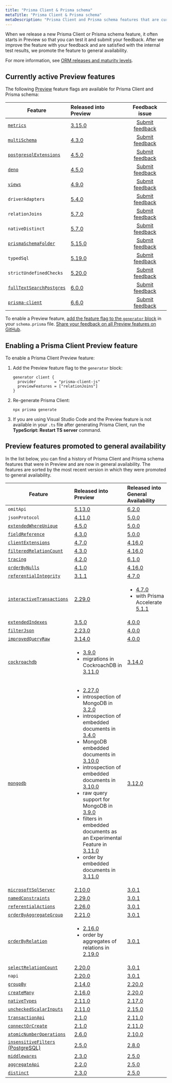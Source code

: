 ```yaml
---
title: "Prisma Client & Prisma schema"
metaTitle: "Prisma Client & Prisma schema"
metaDescription: "Prisma Client and Prisma schema features that are currently in Preview."
---
```


<TopBlock>

When we release a new Prisma Client or Prisma schema feature, it often starts in Preview so that you can test it and submit your feedback. After we improve the feature with your feedback and are satisfied with the internal test results, we promote the feature to general availability.

For more information, see [ORM releases and maturity levels](/orm/more/releases).

</TopBlock>

## Currently active Preview features

The following [Preview](/orm/more/releases#preview) feature flags are available for Prisma Client and Prisma schema:

| Feature                                                                               | Released into Preview                                          |                            Feedback issue                             |
| ------------------------------------------------------------------------------------- | :------------------------------------------------------------- | :-------------------------------------------------------------------: |
| [`metrics`](/orm/prisma-client/observability-and-logging/metrics)                     | [3.15.0](https://github.com/prisma/prisma/releases/tag/3.15.0) |   [Submit feedback](https://github.com/prisma/prisma/issues/13579)    |
| [`multiSchema`](https://github.com/prisma/prisma/issues/1122#issuecomment-1231773471) | [4.3.0](https://github.com/prisma/prisma/releases/tag/4.3.0)   |   [Submit feedback](https://github.com/prisma/prisma/issues/15077)    |
| [`postgresqlExtensions`](/orm/prisma-schema/postgresql-extensions)                    | [4.5.0](https://github.com/prisma/prisma/releases/tag/4.5.0)   |   [Submit feedback](https://github.com/prisma/prisma/issues/15835)    |
| [`deno`](/orm/prisma-client/deployment/edge/deploy-to-deno-deploy)                    | [4.5.0](https://github.com/prisma/prisma/releases/tag/4.5.0)   |   [Submit feedback](https://github.com/prisma/prisma/issues/15844)    |
| [`views`](/orm/prisma-schema/data-model/views)                                        | [4.9.0](https://github.com/prisma/prisma/releases/tag/4.9.0)   |   [Submit feedback](https://github.com/prisma/prisma/issues/17335)    |
| `driverAdapters`                                                                      | [5.4.0](https://github.com/prisma/prisma/releases/tag/5.4.0)   |    [Submit feedback](https://github.com/prisma/prisma/issues/3108)    |
| `relationJoins`                                                                       | [5.7.0](https://github.com/prisma/prisma/releases/tag/5.7.0)   | [Submit feedback](https://github.com/prisma/prisma/discussions/22288) |
| `nativeDistinct`                                                                      | [5.7.0](https://github.com/prisma/prisma/releases/tag/5.7.0)   | [Submit feedback](https://github.com/prisma/prisma/discussions/22287) |
| [`prismaSchemaFolder`](/orm/prisma-schema/overview/location#multi-file-prisma-schema) | [5.15.0](https://github.com/prisma/prisma/releases/tag/5.15.0) | [Submit feedback](https://github.com/prisma/prisma/discussions/24413) |
| `typedSql`                                                                            | [5.19.0](https://github.com/prisma/prisma/releases/tag/5.19.0) | [Submit feedback](https://github.com/prisma/prisma/discussions/25106) |
| `strictUndefinedChecks`                                                               | [5.20.0](https://github.com/prisma/prisma/releases/tag/5.20.0) | [Submit feedback](https://github.com/prisma/prisma/discussions/25271) |
| [`fullTextSearchPostgres`](/orm/prisma-client/queries/full-text-search)               | [6.0.0](https://github.com/prisma/prisma/releases/tag/6.0.0)  |    [Submit feedback](https://github.com/prisma/prisma/issues/25773)    |
| [`prisma-client`](/orm/prisma-schema/overview/generators#prisma-client-early-access)               | [6.6.0](https://pris.ly/release/6.6.0)  |    [Submit feedback](https://github.com/prisma/prisma/issues/25773)    |

To enable a Preview feature, [add the feature flag to the `generator` block](#enabling-a-prisma-client-preview-feature) in your `schema.prisma` file. [Share your feedback on all Preview features on GitHub](https://github.com/prisma/prisma/issues/3108).

## Enabling a Prisma Client Preview feature

To enable a Prisma Client Preview feature:

1. Add the Preview feature flag to the `generator` block:

   ```prisma
   generator client {
     provider        = "prisma-client-js"
     previewFeatures = ["relationJoins"]
   }
   ```

2. Re-generate Prisma Client:

   ```terminal
   npx prisma generate
   ```

3. If you are using Visual Studio Code and the Preview feature is not available in your `.ts` file after generating Prisma Client, run the **TypeScript: Restart TS server** command.

## Preview features promoted to general availability

In the list below, you can find a history of Prisma Client and Prisma schema features that were in Preview and are now in general availability. The features are sorted by the most recent version in which they were promoted to general availability.

|      Feature        |                       Released into Preview                    | Released into General Availability |
| ------------------- | :------------------------------------------------------------- | :--------------------------------- |
| `omitApi`           | [5.13.0](https://github.com/prisma/prisma/releases/tag/5.13.0) | [6.2.0](https://github.com/prisma/prisma/releases/tag/6.2.0) |
| `jsonProtocol`      | [4.11.0](https://github.com/prisma/prisma/releases/tag/4.11.0) | [5.0.0](https://github.com/prisma/prisma/releases/tag/5.0.0) |
| [`extendedWhereUnique`](/orm/reference/prisma-client-reference#filter-on-non-unique-fields-with-userwhereuniqueinput) | [4.5.0](https://github.com/prisma/prisma/releases/tag/4.5.0) | [5.0.0](https://github.com/prisma/prisma/releases/tag/5.0.0)   |
| [`fieldReference`](/orm/reference/prisma-client-reference#compare-columns-in-the-same-table)                          | [4.3.0](https://github.com/prisma/prisma/releases/tag/4.3.0) | [5.0.0](https://github.com/prisma/prisma/releases/tag/5.0.0)   |
| [`clientExtensions`](/orm/prisma-client/client-extensions)                                                            | [4.7.0](https://github.com/prisma/prisma/releases/tag/4.7.0) | [4.16.0](https://github.com/prisma/prisma/releases/tag/4.16.0) |
| [`filteredRelationCount`](/orm/prisma-client/queries/aggregation-grouping-summarizing#filter-the-relation-count)      | [4.3.0](https://github.com/prisma/prisma/releases/tag/4.3.0) | [4.16.0](https://github.com/prisma/prisma/releases/tag/4.16.0) |
| [`tracing`](/orm/prisma-client/observability-and-logging/opentelemetry-tracing)                                       | [4.2.0](https://github.com/prisma/prisma/releases/tag/4.2.0) | [6.1.0](https://github.com/prisma/prisma/releases/tag/6.1.0)   |
| [`orderByNulls`](/orm/prisma-client/queries/filtering-and-sorting#sort-with-null-records-first-or-last)               | [4.1.0](https://github.com/prisma/prisma/releases/tag/4.1.0) | [4.16.0](https://github.com/prisma/prisma/releases/tag/4.16.0) |
| [`referentialIntegrity`](/orm/prisma-schema/data-model/relations/relation-mode)                                       | [3.1.1](https://github.com/prisma/prisma/releases/tag/3.1.1) | [4.7.0](https://github.com/prisma/prisma/releases/tag/4.7.0)   |
| [`interactiveTransactions`](/orm/prisma-client/queries/transactions#interactive-transactions)                         | [2.29.0](https://github.com/prisma/prisma/releases/tag/2.29.0) | <ul><li> [4.7.0](https://github.com/prisma/prisma/releases/tag/4.7.0)</li><li>with Prisma Accelerate [5.1.1](https://github.com/prisma/prisma/releases/tag/5.1.1)</li></ul> |
| [`extendedIndexes`](/orm/prisma-schema/data-model/indexes)                                                            | [3.5.0](https://github.com/prisma/prisma/releases/tag/3.5.0)| [4.0.0](https://github.com/prisma/prisma/releases/tag/4.0.0)    |
| [`filterJson`](/orm/prisma-client/special-fields-and-types/working-with-json-fields#filter-on-a-json-field-simple)    | [2.23.0](https://github.com/prisma/prisma/releases/tag/2.23.0) | [4.0.0](https://github.com/prisma/prisma/releases/tag/4.0.0) |
| [`improvedQueryRaw`](/orm/prisma-client/using-raw-sql/raw-queries#raw-query-type-mapping)                                  | [3.14.0](https://github.com/prisma/prisma/releases/tag/3.14.0)                                                                                                                                                                                                                                                                                                                                                                                                                                                                                                                                                                                                                                                                                                                                                                                                  | [4.0.0](https://github.com/prisma/prisma/releases/tag/4.0.0)                                                                                                                |
| [`cockroachdb`](/orm/overview/databases/cockroachdb)                                                                       | <ul><li>[3.9.0](https://github.com/prisma/prisma/releases/tag/3.9.0)</li><li>migrations in CockroachDB in [3.11.0](https://github.com/prisma/prisma/releases/tag/3.11.0)</li></ul>                                                                                                                                                                                                                                                                                                                                                                                                                                                                                                                                                                                                                                                                              | [3.14.0](https://github.com/prisma/prisma/releases/tag/3.14.0)                                                                                                              |
| [`mongodb`](/orm/overview/databases/mongodb)                                                                               | <ul><li>[2.27.0](https://github.com/prisma/prisma/releases/tag/2.27.0)</li><li>introspection of MongoDB in [3.2.0](https://github.com/prisma/prisma/releases/tag/3.2.0)</li><li>introspection of embedded documents in [3.4.0](https://github.com/prisma/prisma/releases/tag/3.4.0)</li><li>MongoDB embedded documents in [3.10.0](https://github.com/prisma/prisma/releases/tag/3.10.0)</li><li>introspection of embedded documents in [3.10.0](https://github.com/prisma/prisma/releases/tag/3.10.0)</li><li>raw query support for MongoDB in [3.9.0](https://github.com/prisma/prisma/releases/tag/3.9.0)</li><li>filters in embedded documents as an Experimental Feature in [3.11.0](https://github.com/prisma/prisma/releases/tag/3.11.0)</li><li>order by embedded documents in [3.11.0](https://github.com/prisma/prisma/releases/tag/3.11.0)</li></ul> | [3.12.0](https://github.com/prisma/prisma/releases/tag/3.12.0)                                                                                                              |
| [`microsoftSqlServer`](/orm/overview/databases/sql-server)                                                                 | [2.10.0](https://github.com/prisma/prisma/releases/tag/2.10.0)                                                                                                                                                                                                                                                                                                                                                                                                                                                                                                                                                                                                                                                                                                                                                                                                  | [3.0.1](https://github.com/prisma/prisma/releases/tag/3.0.1)                                                                                                                |
| [`namedConstraints`](/orm/prisma-schema/data-model/database-mapping#constraint-and-index-names)                            | [2.29.0](https://github.com/prisma/prisma/releases/tag/2.29.0)                                                                                                                                                                                                                                                                                                                                                                                                                                                                                                                                                                                                                                                                                                                                                                                                  | [3.0.1](https://github.com/prisma/prisma/releases/tag/3.0.1)                                                                                                                |
| [`referentialActions`](/orm/prisma-schema/data-model/relations/referential-actions)                                        | [2.26.0](https://github.com/prisma/prisma/releases/tag/2.26.0)                                                                                                                                                                                                                                                                                                                                                                                                                                                                                                                                                                                                                                                                                                                                                                                                  | [3.0.1](https://github.com/prisma/prisma/releases/tag/3.0.1)                                                                                                                |
| [`orderByAggregateGroup`](/orm/prisma-client/queries/aggregation-grouping-summarizing#order-by-aggregate-group)            | [2.21.0](https://github.com/prisma/prisma/releases/tag/2.21.0)                                                                                                                                                                                                                                                                                                                                                                                                                                                                                                                                                                                                                                                                                                                                                                                                  | [3.0.1](https://github.com/prisma/prisma/releases/tag/3.0.1)                                                                                                                |
| [`orderByRelation`](/orm/prisma-client/queries/filtering-and-sorting#sort-by-relation)                                     | <ul><li>[2.16.0](https://github.com/prisma/prisma/releases/tag/2.16.0)</li><li>order by aggregates of relations in [2.19.0](https://github.com/prisma/prisma/releases/tag/2.19.0)</li></ul>                                                                                                                                                                                                                                                                                                                                                                                                                                                                                                                                                                                                                                                                     | [3.0.1](https://github.com/prisma/prisma/releases/tag/3.0.1)                                                                                                                |
| [`selectRelationCount`](/orm/prisma-client/queries/aggregation-grouping-summarizing#count-relations)                       | [2.20.0](https://github.com/prisma/prisma/releases/tag/2.20.0)                                                                                                                                                                                                                                                                                                                                                                                                                                                                                                                                                                                                                                                                                                                                                                                                  | [3.0.1](https://github.com/prisma/prisma/releases/tag/3.0.1)                                                                                                                |
| `napi`                                                                                                                     | [2.20.0](https://github.com/prisma/prisma/releases/tag/2.20.0)                                                                                                                                                                                                                                                                                                                                                                                                                                                                                                                                                                                                                                                                                                                                                                                                  | [3.0.1](https://github.com/prisma/prisma/releases/tag/3.0.1)                                                                                                                |
| [`groupBy`](/orm/reference/prisma-client-reference#groupby)                                                                | [2.14.0](https://github.com/prisma/prisma/releases/tag/2.14.0)                                                                                                                                                                                                                                                                                                                                                                                                                                                                                                                                                                                                                                                                                                                                                                                                  | [2.20.0](https://github.com/prisma/prisma/releases/tag/2.20.0)                                                                                                              |
| [`createMany`](/orm/reference/prisma-client-reference#createmany)                                                          | [2.16.0](https://github.com/prisma/prisma/releases/tag/2.16.0)                                                                                                                                                                                                                                                                                                                                                                                                                                                                                                                                                                                                                                                                                                                                                                                                  | [2.20.0](https://github.com/prisma/prisma/releases/tag/2.20.0)                                                                                                              |
| [`nativeTypes`](/orm/prisma-schema/data-model/models#native-types-mapping)                                                 | [2.11.0](https://github.com/prisma/prisma/releases/tag/2.11.0)                                                                                                                                                                                                                                                                                                                                                                                                                                                                                                                                                                                                                                                                                                                                                                                                  | [2.17.0](https://github.com/prisma/prisma/releases/tag/2.17.0)                                                                                                              |
| [`uncheckedScalarInputs`](/orm/prisma-client/queries/relation-queries#create-a-single-record-and-multiple-related-records) | [2.11.0](https://github.com/prisma/prisma/releases/tag/2.11.0)                                                                                                                                                                                                                                                                                                                                                                                                                                                                                                                                                                                                                                                                                                                                                                                                  | [2.15.0](https://github.com/prisma/prisma/releases/tag/2.15.0)                                                                                                              |
| [`transactionApi`](/orm/prisma-client/queries/transactions#the-transaction-api)                                            | [2.1.0](https://github.com/prisma/prisma/releases/tag/2.1.0)                                                                                                                                                                                                                                                                                                                                                                                                                                                                                                                                                                                                                                                                                                                                                                                                    | [2.11.0](https://github.com/prisma/prisma/releases/tag/2.11.0)                                                                                                              |
| [`connectOrCreate`](/orm/reference/prisma-client-reference#connectorcreate)                                                | [2.1.0](https://github.com/prisma/prisma/releases/tag/2.1.0)                                                                                                                                                                                                                                                                                                                                                                                                                                                                                                                                                                                                                                                                                                                                                                                                    | [2.11.0](https://github.com/prisma/prisma/releases/tag/2.11.0)                                                                                                              |
| [`atomicNumberOperations`](/orm/reference/prisma-client-reference#atomic-number-operations)                                | [2.6.0](https://github.com/prisma/prisma/releases/tag/2.6.0)                                                                                                                                                                                                                                                                                                                                                                                                                                                                                                                                                                                                                                                                                                                                                                                                    | [2.10.0](https://github.com/prisma/prisma/releases/tag/2.10.0)                                                                                                              |
| [`insensitiveFilters` (PostgreSQL)](/orm/prisma-client/queries/filtering-and-sorting#case-insensitive-filtering)           | [2.5.0](https://github.com/prisma/prisma/releases/tag/2.5.0)                                                                                                                                                                                                                                                                                                                                                                                                                                                                                                                                                                                                                                                                                                                                                                                                    | [2.8.0](https://github.com/prisma/prisma/releases/tag/2.8.0)                                                                                                                |
| [`middlewares`](/orm/prisma-client/client-extensions/middleware)                                                           | [2.3.0](https://github.com/prisma/prisma/releases/tag/2.3.0)                                                                                                                                                                                                                                                                                                                                                                                                                                                                                                                                                                                                                                                                                                                                                                                                    | [2.5.0](https://github.com/prisma/prisma/releases/tag/2.5.0)                                                                                                                |
| [`aggregateApi`](/orm/prisma-client/queries/aggregation-grouping-summarizing#aggregate)                                    | [2.2.0](https://github.com/prisma/prisma/releases/tag/2.2.0)                                                                                                                                                                                                                                                                                                                                                                                                                                                                                                                                                                                                                                                                                                                                                                                                    | [2.5.0](https://github.com/prisma/prisma/releases/tag/2.5.0)                                                                                                                |
| [`distinct`](/orm/reference/prisma-client-reference#distinct)                                                              | [2.3.0](https://github.com/prisma/prisma/releases/tag/2.3.0)                                                                                                                                                                                                                                                                                                                                                                                                                                                                                                                                                                                                                                                                                                                                                                                                    | [2.5.0](https://github.com/prisma/prisma/releases/tag/2.5.0)                                                                                                                |
